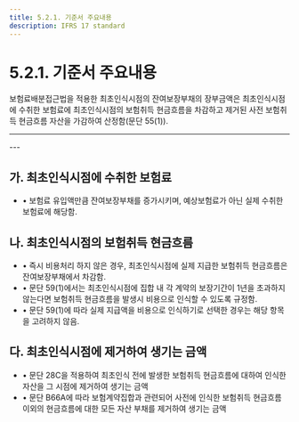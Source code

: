 ```yaml
---
title: 5.2.1. 기준서 주요내용
description: IFRS 17 standard
---
```


# 5.2.1. 기준서 주요내용

보험료배분접근법을 적용한  최초인식시점의 잔여보장부채의 장부금액은 최초인식시점에 수취한 보험료에 최초인식시점의 보험취득 현금흐름을 차감하고 제거된 사전 보험취득 현금흐름 자산을 가감하여 산정함(문단 55(1)).

---
<GCenterImg src="/ifrs/그림5-4.png" caption="[보험료배분접근법 최초측정]" width="600" />
---

## 가. 최초인식시점에 수취한 보험료

* • 보험료 유입액만큼 잔여보장부채를 증가시키며, 예상보험료가 아닌 실제 수취한 보험료에 해당함.

## 나. 최초인식시점의 보험취득 현금흐름

* • 즉시 비용처리 하지 않은 경우, 최초인식시점에 실제 지급한 보험취득 현금흐름은 잔여보장부채에서 차감함.
* • 문단 59(1)에서는 최초인식시점에 집합 내 각 계약의 보장기간이 1년을 초과하지 않는다면 보험취득 현금흐름을 발생시 비용으로 인식할 수 있도록 규정함.
* • 문단 59(1)에 따라 실제 지급액을 비용으로 인식하기로 선택한 경우는 해당 항목을 고려하지 않음.

## 다. 최초인식시점에 제거하여 생기는 금액

* • 문단 28C을 적용하여 최초인식 전에 발생한 보험취득 현금흐름에 대하여 인식한 자산을 그 시점에 제거하여 생기는 금액
* • 문단 B66A에 따라 보험계약집합과 관련되어 사전에 인식한 보험취득 현금흐름 이외의 현금흐름에 대한 모든 자산 부채를 제거하여 생기는 금액
